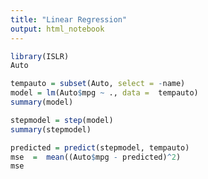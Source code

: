 ```yaml
---
title: "Linear Regression"
output: html_notebook
---
```

```r
library(ISLR)
Auto
```

```r
tempauto = subset(Auto, select = -name)
model = lm(Auto$mpg ~ ., data =  tempauto)
summary(model)
```

```r
stepmodel = step(model)
summary(stepmodel)
```
```r
predicted = predict(stepmodel, tempauto)
mse  =  mean((Auto$mpg - predicted)^2)
mse
```

